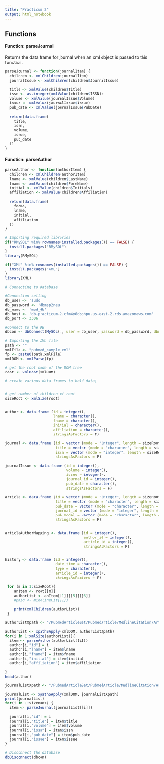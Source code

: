 ```yaml
---
title: "Practicum 2"
output: html_notebook
---
```


## Functions

#### Function: parseJournal
Returns the data frame for journal when an xml object is passed to this function.

```r
parseJournal <- function(journalItem) {
  children <- xmlChildren(journalItem)
  journalIssue <- xmlChildren(children$JournalIssue)
  
  title <- xmlValue(children$Title)
  issn <- as.integer(xmlValue(children$ISSN))
  volume <- xmlValue(journalIssue$Volume)
  issue <- xmlValue(journalIssue$Issue)
  pub_date <- xmlValue(journalIssue$PubDate)
  
  return(data.frame(
    title,
    issn,
    volume,
    issue,
    pub_date
  ))
}
```

#### Function: parseAuthor
```r
parseAuthor <- function(authorItem) {
  children <- xmlChildren(authorItem)
  lname <- xmlValue(children$LastName)
  fname <- xmlValue(children$ForeName)
  initial <- xmlValue(children$Initials)
  affiliation <- xmlValue(children$Affiliation)
  
  return(data.frame(
    fname,
    lname,
    initial,
    affiliation
  ))
}
```

```r
# Importing required libraries
if("RMySQL" %in% rownames(installed.packages()) == FALSE) {
  install.packages("RMySQL")
}
library(RMySQL)

if("XML" %in% rownames(installed.packages()) == FALSE) {
  install.packages("XML")
}
library(XML)
```

```r
# Connecting to Database

#Connection setting
db_user <- 'sudo'
db_password <- 'dbmsp2neu'
db_name <- 'med_db'
db_host <- 'db-practicum-2.cfm4y0dsbhpu.us-east-2.rds.amazonaws.com'
db_port <- 3306

#Connect to the DB
dbcon <- dbConnect(MySQL(), user = db_user, password = db_password, dbname = db_name, host = db_host, port = db_port)
```

```r
# Importing the XML file
path <- ""
xmlFile <- "pubmed_sample.xml"
fp <- paste0(path,xmlFile)
xmlDOM <- xmlParse(fp)
```

```r
# get the root node of the DOM tree
root <- xmlRoot(xmlDOM)
```

```r
# create various data frames to hold data;


# get number of children of root 
sizeRoot <- xmlSize(root)


author <- data.frame (id = integer(),
                      lname = character(),
                      fname = character(),
                      initial = character(),
                      affiliation = character(),
                      stringsAsFactors = F)

journal <- data.frame (id = vector (mode = "integer", length = sizeRoot),
                       title = vector (mode = "character", length = sizeRoot),
                       issn = vector (mode = "integer", length = sizeRoot),
                       stringsAsFactors = F)

journalIssue <- data.frame (id = integer(),
                            volume = integer(),
                            issue = integer(),
                            journal_id = integer(),
                            pub_date = character(),
                            stringsAsFactors = F)

article <- data.frame (id = vector (mode = "integer", length = sizeRoot),
                       title = vector (mode = "character", length = sizeRoot),
                       pub_date = vector (mode = "character", length = sizeRoot),
                       journal_id = vector (mode = "integer", length = sizeRoot),
                       pub_model = vector (mode = "character", length = sizeRoot),
                       stringsAsFactors = F)


articleAuthorMapping <- data.frame (id = integer(),
                                    author_id = integer(),
                                    article_id = integer(),
                                    stringsAsFactors = F)


history <- data.frame (id = integer(),
                       date_time = character(),
                       type = character(),
                       article_id = integer(),
                       stringsAsFactors = F)

```

```r
 for (m in 1:sizeRoot){
    anItem <- root[[m]]
    authorList <- anItem[[1]][[5]][[6]]
    #pmid <- midelineCit[[1]]
    
    print(xmlChildren(authorList))
 }
```

```r
authorListXpath <- "/PubmedArticleSet/PubmedArticle/MedlineCitation/Article/AuthorList/Author"

authorList <- xpathSApply(xmlDOM, authorListXpath)
for(i in 1:xmlSize(authorList)){
  item <- parseAuthor(authorList[[i]])
  author[i,"id"] = i
  author[i,"lname"] = item$lname
  author[i,"fname"] = item$fname
  author[i,"initial"] = item$initial
  author[i,"affiliation"] = item$affiliation

}
head(author)
```

```r
journalListXpath <- "/PubmedArticleSet/PubmedArticle/MedlineCitation/Article/Journal"

journalList <- xpathSApply(xmlDOM, journalListXpath)
print(journalList)
for(i in 1:sizeRoot) {
  item <- parseJournal(journalList[[i]])

  journal[i,"id"] = i
  journal[i,"title"] = item$title
  journal[i,"volume"] = item$volume
  journal[i,"issn"] = item$issn
  journal[i,"pub_date"] = item$pub_date
  journal[i,"issue"] = item$issue
}
```


```r
# Disconnect the database
dbDisconnect(dbcon)
```


